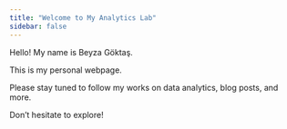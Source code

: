 ```yaml
---
title: "Welcome to My Analytics Lab"
sidebar: false 
---
```


Hello! My name is Beyza Göktaş.

This is my personal webpage.

Please stay tuned to follow my works on data analytics, blog posts, and more.

Don't hesitate to explore!

